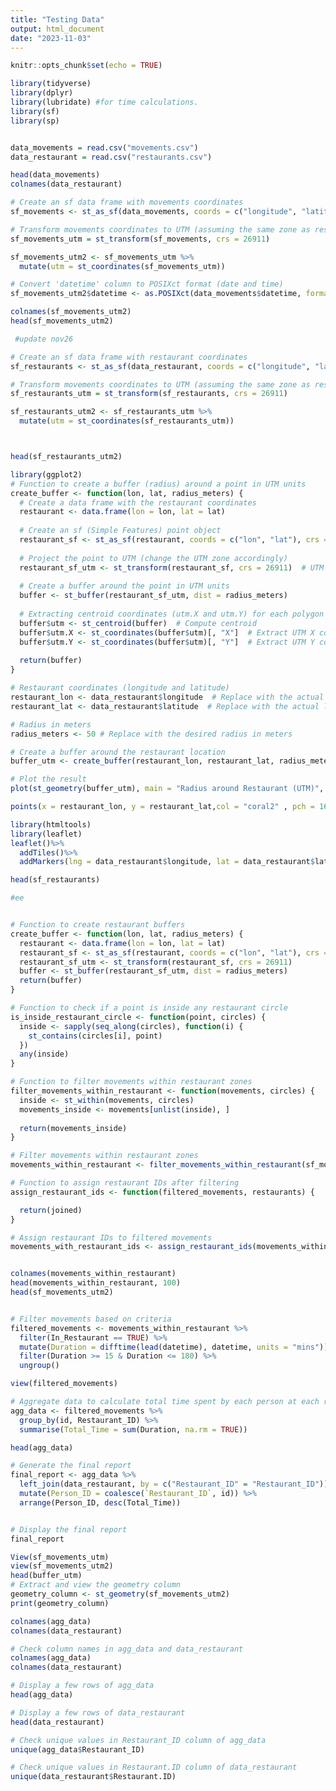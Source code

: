 ---
title: "Testing Data"
output: html_document
date: "2023-11-03"
---

```{r setup, include=FALSE}
knitr::opts_chunk$set(echo = TRUE)
```

```{r}
library(tidyverse)
library(dplyr)
library(lubridate) #for time calculations.
library(sf)
library(sp)


data_movements = read.csv("movements.csv")
data_restaurant = read.csv("restaurants.csv")

head(data_movements)
colnames(data_restaurant)
```

```{r}
# Create an sf data frame with movements coordinates
sf_movements <- st_as_sf(data_movements, coords = c("longitude", "latitude"), crs = 4326)

# Transform movements coordinates to UTM (assuming the same zone as restaurants)
sf_movements_utm = st_transform(sf_movements, crs = 26911)

sf_movements_utm2 <- sf_movements_utm %>%
  mutate(utm = st_coordinates(sf_movements_utm))

# Convert 'datetime' column to POSIXct format (date and time)
sf_movements_utm2$datetime <- as.POSIXct(data_movements$datetime, format = "%Y-%m-%d %H:%M:%S")

colnames(sf_movements_utm2)
head(sf_movements_utm2)
```

```{r}
 #update nov26

# Create an sf data frame with restaurant coordinates
sf_restaurants <- st_as_sf(data_restaurant, coords = c("longitude", "latitude"), crs = 4326)

# Transform movements coordinates to UTM (assuming the same zone as restaurants)
sf_restaurants_utm = st_transform(sf_restaurants, crs = 26911)

sf_restaurants_utm2 <- sf_restaurants_utm %>%
  mutate(utm = st_coordinates(sf_restaurants_utm))



head(sf_restaurants_utm2)

```

```{r}
library(ggplot2)
# Function to create a buffer (radius) around a point in UTM units
create_buffer <- function(lon, lat, radius_meters) {
  # Create a data frame with the restaurant coordinates
  restaurant <- data.frame(lon = lon, lat = lat)
  
  # Create an sf (Simple Features) point object
  restaurant_sf <- st_as_sf(restaurant, coords = c("lon", "lat"), crs = 4326)
  
  # Project the point to UTM (change the UTM zone accordingly)
  restaurant_sf_utm <- st_transform(restaurant_sf, crs = 26911)  # UTM zone 33N
  
  # Create a buffer around the point in UTM units
  buffer <- st_buffer(restaurant_sf_utm, dist = radius_meters)
  
  # Extracting centroid coordinates (utm.X and utm.Y) for each polygon in buffer
  buffer$utm <- st_centroid(buffer)  # Compute centroid
  buffer$utm.X <- st_coordinates(buffer$utm)[, "X"]  # Extract UTM X coordinate
  buffer$utm.Y <- st_coordinates(buffer$utm)[, "Y"]  # Extract UTM Y coordinate
  
  return(buffer)
}

# Restaurant coordinates (longitude and latitude)
restaurant_lon <- data_restaurant$longitude  # Replace with the actual longitude of the restaurant
restaurant_lat <- data_restaurant$latitude  # Replace with the actual latitude of the restaurant

# Radius in meters
radius_meters <- 50 # Replace with the desired radius in meters

# Create a buffer around the restaurant location
buffer_utm <- create_buffer(restaurant_lon, restaurant_lat, radius_meters)

# Plot the result
plot(st_geometry(buffer_utm), main = "Radius around Restaurant (UTM)", col = "lightblue", lwd = 1)

points(x = restaurant_lon, y = restaurant_lat,col = "coral2" , pch = 16, cex = 2)  # Plot the restaurant location


```


```{r}
library(htmltools)
library(leaflet)
leaflet()%>%
  addTiles()%>%
  addMarkers(lng = data_restaurant$longitude, lat = data_restaurant$latitude, popup = data_restaurant$Name)

head(sf_restaurants)
```


```{r}

#ee


# Function to create restaurant buffers
create_buffer <- function(lon, lat, radius_meters) {
  restaurant <- data.frame(lon = lon, lat = lat)
  restaurant_sf <- st_as_sf(restaurant, coords = c("lon", "lat"), crs = 4326)
  restaurant_sf_utm <- st_transform(restaurant_sf, crs = 26911)
  buffer <- st_buffer(restaurant_sf_utm, dist = radius_meters)
  return(buffer)
}

# Function to check if a point is inside any restaurant circle
is_inside_restaurant_circle <- function(point, circles) {
  inside <- sapply(seq_along(circles), function(i) {
    st_contains(circles[i], point)
  })
  any(inside)
}

# Function to filter movements within restaurant zones
filter_movements_within_restaurant <- function(movements, circles) {
  inside <- st_within(movements, circles)
  movements_inside <- movements[unlist(inside), ]
  
  return(movements_inside)
}

# Filter movements within restaurant zones
movements_within_restaurant <- filter_movements_within_restaurant(sf_movements_utm2, buffer_utm)

# Function to assign restaurant IDs after filtering
assign_restaurant_ids <- function(filtered_movements, restaurants) {

  return(joined)
}

# Assign restaurant IDs to filtered movements
movements_with_restaurant_ids <- assign_restaurant_ids(movements_within_restaurant, sf_restaurants_utm2)


colnames(movements_within_restaurant)
head(movements_within_restaurant, 100)
head(sf_movements_utm2)


# Filter movements based on criteria
filtered_movements <- movements_within_restaurant %>%
  filter(In_Restaurant == TRUE) %>%
  mutate(Duration = difftime(lead(datetime), datetime, units = "mins")) %>%
  filter(Duration >= 15 & Duration <= 180) %>%
  ungroup()

view(filtered_movements)

# Aggregate data to calculate total time spent by each person at each restaurant
agg_data <- filtered_movements %>%
  group_by(id, Restaurant_ID) %>%
  summarise(Total_Time = sum(Duration, na.rm = TRUE))

head(agg_data)

# Generate the final report
final_report <- agg_data %>%
  left_join(data_restaurant, by = c("Restaurant_ID" = "Restaurant_ID")) %>%
  mutate(Person_ID = coalesce(`Restaurant_ID`, id)) %>%
  arrange(Person_ID, desc(Total_Time))


# Display the final report
final_report
```

```{r}
View(sf_movements_utm)
view(sf_movements_utm2)
head(buffer_utm)
# Extract and view the geometry column
geometry_column <- st_geometry(sf_movements_utm2)
print(geometry_column)

colnames(agg_data)
colnames(data_restaurant)

```

```{r}
# Check column names in agg_data and data_restaurant
colnames(agg_data)
colnames(data_restaurant)

# Display a few rows of agg_data
head(agg_data)

# Display a few rows of data_restaurant
head(data_restaurant)

# Check unique values in Restaurant_ID column of agg_data
unique(agg_data$Restaurant_ID)

# Check unique values in Restaurant.ID column of data_restaurant
unique(data_restaurant$Restaurant.ID)



```

